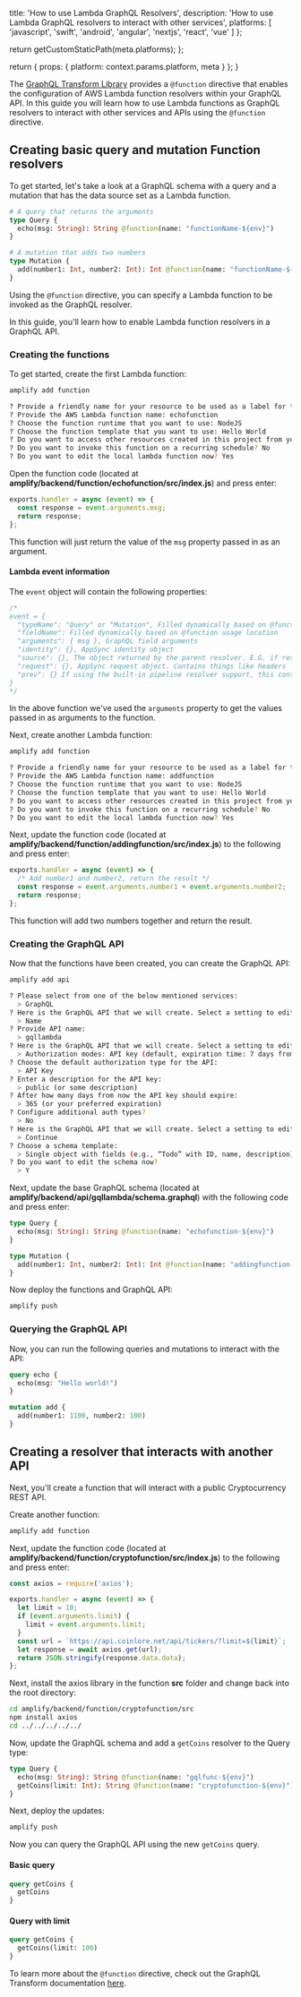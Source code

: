 
  title: 'How to use Lambda GraphQL Resolvers',
  description:
    'How to use Lambda GraphQL resolvers to interact with other services',
  platforms: [
    'javascript',
    'swift',
    'android',
    'angular',
    'nextjs',
    'react',
    'vue'
  ]
};

  return getCustomStaticPath(meta.platforms);
};

  return {
    props: {
      platform: context.params.platform,
      meta
    }
  };
}

The [GraphQL Transform Library](/[platform]/tools/cli/graphqlapi/custom-business-logic/#lambda-function-resolver) provides a `@function` directive that enables the configuration of AWS Lambda function resolvers within your GraphQL API. In this guide you will learn how to use Lambda functions as GraphQL resolvers to interact with other services and APIs using the `@function` directive.

## Creating basic query and mutation Function resolvers

To get started, let's take a look at a GraphQL schema with a query and a mutation that has the data source set as a Lambda function.

```graphql
# A query that returns the arguments
type Query {
  echo(msg: String): String @function(name: "functionName-${env}")
}

# A mutation that adds two numbers
type Mutation {
  add(number1: Int, number2: Int): Int @function(name: "functionName-${env}")
}
```

Using the `@function` directive, you can specify a Lambda function to be invoked as the GraphQL resolver.

In this guide, you'll learn how to enable Lambda function resolvers in a GraphQL API.

### Creating the functions

To get started, create the first Lambda function:

```sh
amplify add function

? Provide a friendly name for your resource to be used as a label for this category in the project: echofunction
? Provide the AWS Lambda function name: echofunction
? Choose the function runtime that you want to use: NodeJS
? Choose the function template that you want to use: Hello World
? Do you want to access other resources created in this project from your Lambda function? No
? Do you want to invoke this function on a recurring schedule? No
? Do you want to edit the local lambda function now? Yes
```

Open the function code (located at **amplify/backend/function/echofunction/src/index.js**) and press enter:

```js
exports.handler = async (event) => {
  const response = event.arguments.msg;
  return response;
};
```

This function will just return the value of the `msg` property passed in as an argument.

#### Lambda event information

The `event` object will contain the following properties:

```js
/*
event = {
  "typeName": "Query" or "Mutation", Filled dynamically based on @function usage location
  "fieldName": Filled dynamically based on @function usage location
  "arguments": { msg }, GraphQL field arguments
  "identity": {}, AppSync identity object
  "source": {}, The object returned by the parent resolver. E.G. if resolving field 'Post.comments', the source is the Post object
  "request": {}, AppSync request object. Contains things like headers
  "prev": {} If using the built-in pipeline resolver support, this contains the object returned by the previous function.
}
*/
```

In the above function we've used the `arguments` property to get the values passed in as arguments to the function.

Next, create another Lambda function:

```sh
amplify add function

? Provide a friendly name for your resource to be used as a label for this category in the project: addingfunction
? Provide the AWS Lambda function name: addfunction
? Choose the function runtime that you want to use: NodeJS
? Choose the function template that you want to use: Hello World
? Do you want to access other resources created in this project from your Lambda function? No
? Do you want to invoke this function on a recurring schedule? No
? Do you want to edit the local lambda function now? Yes
```

Next, update the function code (located at **amplify/backend/function/addingfunction/src/index.js**) to the following and press enter:

```js
exports.handler = async (event) => {
  /* Add number1 and number2, return the result */
  const response = event.arguments.number1 + event.arguments.number2;
  return response;
};
```

This function will add two numbers together and return the result.

### Creating the GraphQL API

Now that the functions have been created, you can create the GraphQL API:

```sh
amplify add api

? Please select from one of the below mentioned services:
  > GraphQL
? Here is the GraphQL API that we will create. Select a setting to edit or continue:
  > Name
? Provide API name:
  > gqllambda
? Here is the GraphQL API that we will create. Select a setting to edit or continue:
  > Authorization modes: API key (default, expiration time: 7 days from now)
? Choose the default authorization type for the API:
  > API Key
? Enter a description for the API key:
  > public (or some description)
? After how many days from now the API key should expire:
  > 365 (or your preferred expiration)
? Configure additional auth types?
  > No
? Here is the GraphQL API that we will create. Select a setting to edit or continue:
  > Continue
? Choose a schema template:
  > Single object with fields (e.g., “Todo” with ID, name, description)
? Do you want to edit the schema now?
  > Y
```

Next, update the base GraphQL schema (located at **amplify/backend/api/gqllambda/schema.graphql**) with the following code and press enter:

```graphql
type Query {
  echo(msg: String): String @function(name: "echofunction-${env}")
}

type Mutation {
  add(number1: Int, number2: Int): Int @function(name: "addingfunction-${env}")
}
```

Now deploy the functions and GraphQL API:

```sh
amplify push
```

### Querying the GraphQL API

Now, you can run the following queries and mutations to interact with the API:

```graphql
query echo {
  echo(msg: "Hello world!")
}

mutation add {
  add(number1: 1100, number2: 100)
}
```

## Creating a resolver that interacts with another API

Next, you'll create a function that will interact with a public Cryptocurrency REST API.

Create another function:

```sh
amplify add function
```

Next, update the function code (located at **amplify/backend/function/cryptofunction/src/index.js**) to the following and press enter:

```javascript
const axios = require('axios');

exports.handler = async (event) => {
  let limit = 10;
  if (event.arguments.limit) {
    limit = event.arguments.limit;
  }
  const url = `https://api.coinlore.net/api/tickers/?limit=${limit}`;
  let response = await axios.get(url);
  return JSON.stringify(response.data.data);
};
```

Next, install the axios library in the function **src** folder and change back into the root directory:

```sh
cd amplify/backend/function/cryptofunction/src
npm install axios
cd ../../../../../
```

Now, update the GraphQL schema and add a `getCoins` resolver to the Query type:

```graphql
type Query {
  echo(msg: String): String @function(name: "gqlfunc-${env}")
  getCoins(limit: Int): String @function(name: "cryptofunction-${env}")
}
```

Next, deploy the updates:

```sh
amplify push
```

Now you can query the GraphQL API using the new `getCoins` query.

#### Basic query

```graphql
query getCoins {
  getCoins
}
```

#### Query with limit

```graphql
query getCoins {
  getCoins(limit: 100)
}
```

To learn more about the `@function` directive, check out the GraphQL Transform documentation [here](/[platform]/tools/cli/graphqlapi/custom-business-logic/#lambda-function-resolver).

